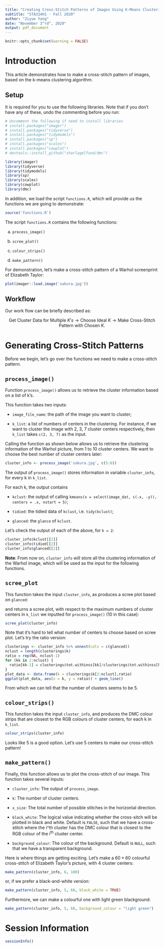 ```yaml
---
title: "Creating Cross-Stitch Patterns of Images Using K-Means Clustering"
subtitle: "STA314H1 - Fall 2020"
author: "Ziyue Yang"
date: "November 3^rd^, 2020"
output: pdf_document
---
```


```r
knitr::opts_chunk$set(warning = FALSE)
```

# Introduction

This article demonstrates how to make a cross-stitch pattern of images, based on 
the k-means clustering algorithm.

## Setup

It is required for you to use the following libraries. Note that if you don't have any of these, undo the commenting before you run:

```r
# Uncomment the following if need to install libraries
# install.packages("imager")
# install.packages("tidyverse")
# install.packages("tidymodels")
# install.packages("sp")
# install.packages("scales")
# install.packages("cowplot") 
# devtools::install_github("sharlagelfand/dmc")

library(imager)
library(tidyverse)
library(tidymodels)
library(sp)
library(scales)
library(cowplot)
library(dmc)
```

In addition, we load the script `functions.R`, which will provide us the functions we are going to demonstrate:

```r
source('functions.R')
```

The script `functions.R` contains the following functions:

a. `process_image()`

b. `scree_plot()`

c. `colour_strips()`

d. `make_pattern()`

For demonstration, let's make a cross-stitch pattern of a Warhol screenprint of Elizabeth Taylor:

```r
plot(imager::load.image('sakura.jpg'))
```

## Workflow

Our work flow can be briefly described as:

$$\text{Get Cluster Data for Multiple }K's \rightarrow \text{Choose Ideal }K\rightarrow \text{Make Cross-Stitch Pattern with Chosen $K$.} $$

# Generating Cross-Stitch Patterns

Before we begin, let's go over the functions we need to make a cross-stitch pattern.

## `process_image()`

Function `process_image()` allows us to retrieve the cluster information based on a list of k's.

This function takes two inputs:

- `image_file_name`: the path of the image you want to cluster;

- `k_list`: a list of numbers of centers in the clustering. For instance, if we want to cluster the image with 2, 3, 7 
cluster centers respectively, then `k_list` takes `c(2, 3, 7)` as the input.

Calling the function as shown below allows us to retrieve the clustering information
of the Warhol picture, from 1 to 10 cluster centers. We want to choose the best number of cluster centers later:

```r
cluster_info <- process_image('sakura.jpg', c(5:6))
```

The output of `process_image()` stores information in variable `cluster_info`, for every k in `k_list`. 

For each k, the output contains

- `kclust`: the output of calling `kmeans(x = select(image_dat, c(-x, -y)), centers = .x, nstart = 5)`;

- `tidied`: the tidied data of `kclust`, i.e. `tidy(kclust)`;

- `glanced`: the `glance` of `kclust`.

Let's check the output of each of the above, for `k = 2`:

```r
cluster_info$kclust[[2]]
cluster_info$tidied[[2]]
cluster_info$glanced[[2]]
```

**Note**: From now on, `cluster_info` will store all the clustering information
of the Warhol image, which will be used as the input for the following functions.

## `scree_plot`

This function takes the input `cluster_info`, as produces a scree plot based on 
`glanced`:

and returns a scree plot, with respect to the maximum numbers of cluster centers in `k_list` we inputted for `process_image()` (10 in this case):

```r
scree_plot(cluster_info)
```

Note that it's hard to tell what number of centers to choose based on scree plot. Let's try the ratio version:

```r
clusterings <- cluster_info %>% unnest(cols = c(glanced))
nclust = length(clusterings$k) 
ratio = rep(NA, nclust-1)
for (kk in 2:nclust) {
  ratio[kk-1] = clusterings$tot.withinss[kk]/clusterings$tot.withinss[kk-1] 
}
plot_data <- data.frame(k = clusterings$k[2:nclust],ratio)
ggplot(plot_data, aes(x = k, y = ratio)) + geom_line()
```

From which we can tell that the number of clusters seems to be 5.

## `colour_strips()`

This function takes the input `cluster_info`, and produces the DMC colour strips that are closest to the RGB colours of cluster centers,  for each k in `k_list`.

```r
colour_strips(cluster_info)
```

Looks like 5 is a good option. Let's use 5 centers to make our cross-stitch pattern!

## `make_pattern()`

Finally, this function allows us to plot the cross-stitch of our image. This function
takes several inputs:

- `cluster_info`: The output of `process_image`.

- `k`: The number of cluster centers.

- `x_size`: The total number of possible stitches in the horizontal direction.

- `black_white`: The logical value indicating whether the cross-sitch will be plotted in 
black and white. Default is `FALSE`, such that we have a cross-stitch where the i^th cluster has 
the DMC colour that is closest to the RGB colour of the i^th^ cluster center.

- `background_colour`: The colour of the background. Default is `NULL`, such that we have 
a transparent background.

Here is where things are getting exciting. Let's make a $60\times 60$ colourful cross-stitch of Elizabeth Taylor's picture, with 4 cluster centers:

```r
make_pattern(cluster_info, 6, 100)
```

or, if we prefer a black-and-white version:

```r
make_pattern(cluster_info, 5, 60, black_white = TRUE)
```

Furthermore, we can make a colourful one with light green blackground:

```r
make_pattern(cluster_info, 5, 60, background_colour = "light green")
```

# Session Information

```r
sessionInfo()
```
